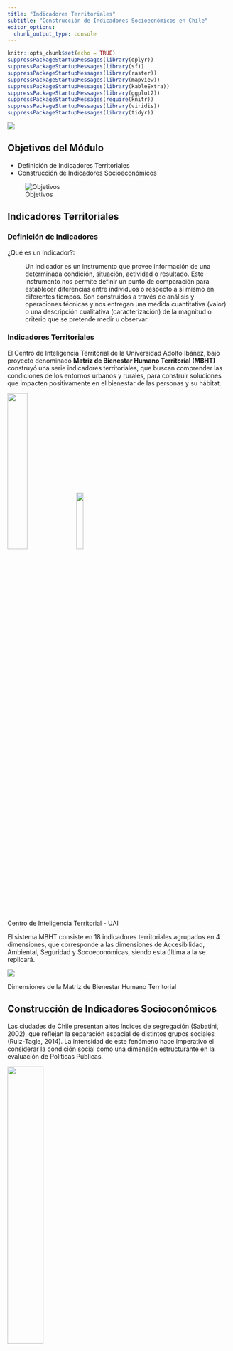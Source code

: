 ```yaml
---
title: "Indicadores Territoriales"
subtitle: "Construcción de Indicadores Socioecnómicos en Chile"
editor_options: 
  chunk_output_type: console
---
```


```r
knitr::opts_chunk$set(echo = TRUE)
suppressPackageStartupMessages(library(dplyr))
suppressPackageStartupMessages(library(sf))
suppressPackageStartupMessages(library(raster))
suppressPackageStartupMessages(library(mapview))
suppressPackageStartupMessages(library(kableExtra))
suppressPackageStartupMessages(library(ggplot2))
suppressPackageStartupMessages(require(knitr))
suppressPackageStartupMessages(library(viridis))
suppressPackageStartupMessages(library(tidyr))
```

![](images/ind_socioecnomicos.png)

## Objetivos del Módulo

-   Definición de Indicadores Territoriales
-   Construcción de Indicadores Socioeconómicos

![Objetivos](images/flujo_s5.png)

## Indicadores Territoriales

### Definición de Indicadores

¿Qué es un Indicador?:

:   Un indicador es un instrumento que provee información de una determinada condición, situación, actividad o resultado. Este instrumento nos permite definir un punto de comparación para establecer diferencias entre individuos o respecto a sí mismo en diferentes tiempos. Son construidos a través de análisis y operaciones técnicas y nos entregan una medida cuantitativa (valor) o una descripción cualitativa (caracterización) de la magnitud o criterio que se pretende medir u observar.

### Indicadores Territoriales

El Centro de Inteligencia Territorial de la Universidad Adolfo Ibáñez, bajo proyecto denominado **Matriz de Bienestar Humano Territorial (MBHT)** construyó una serie indicadores territoriales, que buscan comprender las condiciones de los entornos urbanos y rurales, para construir soluciones que impacten positivamente en el bienestar de las personas y su hábitat.

::: {#fig-cit}
![](images/Logo_CIT_UAI_Negro.png){fig-align="center" width="30%"} ![](images/logo-mbht.png){fig-align="center" width="18%"}

Centro de Inteligencia Territorial - UAI
:::

El sistema MBHT consiste en 18 indicadores territoriales agrupados en 4 dimensiones, que corresponde a las dimensiones de Accesibilidad, Ambiental, Seguridad y Socoeconómicas, siendo esta última a la se replicará.

::: {#fig-mbht}
![](images/dimensiones_bht.png){fig-align="center"}

Dimensiones de la Matriz de Bienestar Humano Territorial
:::

## Construcción de Indicadores Socioconómicos {#sec-indsoc}

Las ciudades de Chile presentan altos índices de segregación (Sabatini, 2002), que reflejan la separación espacial de distintos grupos sociales (Ruiz-Tagle, 2014). La intensidad de este fenómeno hace imperativo el considerar la condición social como una dimensión estructurante en la evaluación de Políticas Públicas.

::: {#fig-soc-mbht}
![](images/socioeconomico.png){fig-align="center" width="40%"}

Indicadores Socioconómicos
:::

### Censo 2017

Para la construcción de los indicadores territoriales que componen la dimensión seocioeconómica, se utiliza íntegramente información del Censo 2017.

**¿Que es Censo 2017?:**

::: {#fig-logo-censo}
![](images/censo_2017.png){width="20%" fig-align="center"}

Censo 2017 - Instituto Nacional de Estadísticas de Chile
:::

El censo de población y vivienda es la operación estadística más importante que realiza el INE y en la cual participan todos los habitantes del país, ya que este es un insumo esencial para elaborar estimaciones y proyecciones de población tanto para el país, las regiones y las comunas.

El censo permite contar con información esencial para el adecuado diseño de políticas públicas y toma de decisiones privadas y públicas. El último censo de población y vivienda realizado fue en 2017. Sus resultados indican que la población efectivamente censada llegó a un total de 17.574.003 personas.

De ellas, 8.601.989 (48,9%) son hombres y 8.972.014 (51,1%), mujeres. El número de viviendas, en tanto, fue 6.499.355, de las cuales 6.486.533 (99,8%) corresponden a viviendas particulares y 12.822 (0,2%) a colectivas.

Para estos fines, se utilizaremos información censal agregada a nivel de **manzanas** obtenidos del Censo 2017, a continuación se explorará los insumos utilizados.

**Funciones del Censo**

1.  **Una de las principales fuentes de información del Sistema Estadístico Nacional (SEN)**: permite la elaboración del marco muestral de viviendas, que sirve de base para llevar a cabo diversas encuestas de hogares que se realizan en el país.

2.  **Referencia clave para la generación de políticas públicas**: el censo entrega antecedentes y características sobre las viviendas, hogares y personas en territorios específicos. Esto permite resguardar la distribución de los recursos públicos dirigidos a las regiones y comunas, y entregar servicios a la población, como educación, salud y transporte.

3.  **Referencia para la investigación**: los datos del censo proporcionan información sobre el total de la población censada, por lo que constituyen una base para la estimación de las proyecciones de población. Estas permiten saber el total de la población del país en el corto y mediano plazo, además de su distribución por sexo y edad.

4.  **Generación de estadísticas en áreas menores y grupos de población**: es la única fuente de información que proporciona datos actualizados de población y vivienda al menor nivel de desagregación geográfica del país. Esto permite focalizar en las decisiones de política pública.

**Características del Censo**

1.  **Empadronamiento individual:** se registra a cada persona, hogar y vivienda de forma individual, al igual que sus características.

2.  **Territorio definido y universalidad**: se establece de manera clara el territorio considerado, ya que se busca registrar a todas las personas, hogares y viviendas de un área en un momento determinado.

3.  ﻿﻿**Simultaneidad**: se recoge información de toda la población del territorio establecido en un mismo momento.

4.  ﻿﻿**Periodicidad y continuidad**: se promueve que los censos se realicen de manera regular en el tiempo, para así generar información comparable entre un período y otro.

### Cargar Insumos del Censo

Para los indicadores que se crearán a continuación se utilizará una base proveniente de la consolidación de las bases del censo, denominadas microdatos de Personas, Viviendas y Hogares provenientes de los resultados de la Encuesta del Censo 2017 del Instituto Nacional de Estadísticas, Chile.

```r
library(sf)
library(dplyr)

# ruta de insumos
path_insumos <- "data/socioeconomicos/insumos/"
```

Lectura de Insumos y selección de región de estudio, en este caso seleccionará la [Región de Coquimbo](https://es.wikipedia.org/wiki/Región_de_Coquimbo) compuesta por las provincias de Elqui, Limarí y Choapa. Sus principales centros urbanos son la Conurbación La Serena-Coquimbo con 506 391 habitantes, seguida de Ovalle con 121.269 habitantes según el Censo chileno de 2017.

```r
# selección de región
reg <-  "R04"

# Lectura de insumo espacial
path_file <- paste0(path_insumos, reg, "_INSUMO_SOCIOECONOMICO.shp")
censo <- st_read(path_file, quiet = T)
```

**Visualización de Tabla de Información `head()`**

```r
#| label: tbl-censo
#| tbl-cap: Visualización de registros de insumos del Censo 2017 para indicadores socioeconómicos

censo  %>%
  head(6) %>% 
  kbl() %>%
   kable_styling(bootstrap_options = c("striped", "hover", "condensed"), 
                 font_size = 8,full_width = F)
```

## Indicador de Escolaridad del jefe de hogar (IEJ)

Para la construcción de este indicador se utilizó el promedio de años de estudio de jefes de hogar (EJH), que es una variable censal numérica ("ESCOLARIDAD", en tabla de personas del censo 2017) que registra el nivel del curso más alto aprobado, medida en años sucesivos desde la enseñanza básica hasta estudios de postgrado.

Se calcula el promedio de esta variable para todos los jefes de hogar en cada manzana. Esta variable es representativa del **capital cultural de cada hogar** y está altamente correlacionada con el nivel de ingresos en Chile (Agostini et al, 2016).

$$IEJ = ESCOLAR$$

**Cálculo Indicador de Escolaridad del jefe de hogar (IEJ)**

```r
censo <- censo %>% 
  mutate( IEJ = ifelse(PERSONAS ==0, NA, ESCOLAR))
```

Para efectos de visualización se enfocará los resultados en las zonas urbanas de la comuna de La Serena en todos los indicadores que se presentarán.

```r
la_serena_urb <- censo %>% 
  filter(COD_COM == 4101 & MANZ_EN == "URBANO")
```

**Visualizar la Variable de `IEJ` comuna de La Serena `URBANO`**:

```r
#| label: fig-iej-urbano
#| fig-cap: Indicador de Escolaridad del jefe de hogar (IEJ) - Urbano


ggplot() +
  geom_sf(data = la_serena_urb, aes(fill = IEJ), color =NA, 
          alpha=0.8,  size= 0.1)+
  scale_fill_distiller(palette= "YlGnBu", direction = 1)+
  ggtitle("Indicador de Escolaridad del jefe de hogar (IEJ) - Urbano" ) +
  theme_bw() +
  theme(panel.grid.major = element_line(colour = "gray80"), 
        panel.grid.minor = element_line(colour = "gray80"))
```

```r
# mapview::mapview(censo %>% filter(COD_COM == 4101 & MANZ_EN == "URBANO"),
                 # zcol = "IEJ", layer.name = "IEJ")
```

**Visualizar la Variable de `IEJ` comuna de La Serena `RURAL`**:

```r
#| label: fig-iej-rural
#| fig-cap: Indicador de Escolaridad del jefe de hogar (IEJ) - Rural

la_serena_rural <- censo %>% filter(COD_COM == 4101 & MANZ_EN == "RURAL")

ggplot() +
  geom_sf(data = la_serena_rural, aes(fill = IEJ), color =NA, 
          alpha=0.8,  size= 0.1)+
  scale_fill_distiller(palette= "YlGnBu", direction = 1)+
  ggtitle("Indicador de Escolaridad del jefe de hogar (IEJ) - Rural" ) +
  theme_bw() +
  theme(panel.grid.major = element_line(colour = "gray80"), 
        panel.grid.minor = element_line(colour = "gray80"))
# mapview::mapview(censo %>% filter(COD_COM == 4101 & MANZ_EN == "RURAL"),
                 # zcol = "IEJ", layer.name = "IEJ")
```

## Indicador de Empleo (IEM)

Para este indicador se usó la proporción de población activa sin empleo que es la fracción de las personas que no tienen empleo y están buscando uno, respecto al total de personas en condiciones y con deseo de trabajar en cada manzana.

Esta variable es similar al cálculo de desempleo, pero calculada a escala de manzanas y en un tiempo específico, por lo que representa las brechas potenciales que existen para acceder al empleo en barrios específicos (MDS, 2019).

$$IEM = 1- \left(\frac{P17\_4}{P17\_ACT} \right) $$

**Cálculo Indicador de Empleo (IEM)**

**P17_4**: Trabajo la semana pasada, *opción 4*: "Se encontraba buscando empleo"\
**P17_ACT**: Total de Actividades Remuneradas (no es pregunta del Censo)

```r

# P17: Trabajo la semana pasada
# opción `4`: "Se encontraba buscando empleo"
# P17_ACT: Total de Actividades Remuneradas

censo <- censo %>% mutate( CESA_DENS = P17_4 / P17_ACT)

# Invertir el valor de indicador 1
censo <- censo %>% mutate( IEM = 1 - CESA_DENS )
```

De aquí continuación se realizarán cartografías solo a zonas urbanas a efecto de limitar la extensión del presente documento, pero el cálculo urbano se puede efectuar perfectamente aplicando un filtro como se ejemplifico en el indicador anterior. Ahora, se procede a filtrar por zonas urbanas

```r
la_serena_urb <- censo %>% filter(COD_COM == 4101 & MANZ_EN == "URBANO")
```

**Visualizar la Variable de `IEM` comuna de La Serena `URBANO`**:

```r
#| label: fig-iem-urbano
#| fig-cap: Indicador de Empleo (IEM) - Urbano


ggplot() +
  geom_sf(data = la_serena_urb, aes(fill = IEM), color =NA, 
          alpha=0.8,  size= 0.1)+
  scale_fill_distiller(palette= "PuBu", direction = 1)+
  ggtitle("Indicador de Empleo (IEM) - Urbano" ) +
  theme_bw() +
  theme(panel.grid.major = element_line(colour = "gray80"), 
        panel.grid.minor = element_line(colour = "gray80"))
```

```r
# mapview::mapview(la_serena_urb, 
#                  zcol = "IEM", layer.name = "IEM")
```

## Indicador de Participación Juvenil en empleo y estudio (IPJ)

Para la construcción de este indicador se utilizó la proporción de jóvenes entre 14 y 24 años que no trabajan ni estudian: es la fracción de jóvenes en este rango edad que no trabajan ni estudian, respecto al total de este segmento etario en cada manzana.

Esta variable representa un riesgo de exclusión socioeconómica en el período de transición entre el ambiente educativo y el laboral, siendo característico de trayectorias de deserción escolar que conducen al desempleo y que podrían incrementar el riesgo de adopción de comportamientos delictivos (MDS, 2019).

Luego, el indicador se normalizó con su inverso aditivo, para asegurar que el valor máximo, sea lo más deseable y el 0 lo menos deseable, convirtiéndose así en un indicador de empleo.

$$IPJ = 1 - \left(\frac{J\_NINI}{E15A24} \right)$$

**Cálculo Indicador de Participación Juvenil en empleo y estudio (IPJ)**

**J_NINI**: Jóvenes que no trabajan ni estudian P17 **E15A24**: Jóvenes entre 15 y 24 años de edad

```r
censo <- censo %>% mutate( NINI_DENS = J_NINI / E15A24)  
censo <- censo %>% mutate( NINI_DENS = ifelse(NINI_DENS > 1, 1, NINI_DENS))  
censo <- censo %>% mutate( IPJ = 1 - NINI_DENS )
```

```r
la_serena_urb <- censo %>% filter(COD_COM == 4101 & MANZ_EN == "URBANO")
```

**Visualizar la Variable de `IPJ` comuna de La Serena `URBANO`**:

```r
#| label: fig-ipj-urbano
#| fig-cap: Indicador de Participación Juvenil enempleo y estudio (IPJ) - Urbano

ggplot() +
  geom_sf(data = la_serena_urb, aes(fill = IPJ), color =NA, 
          alpha=0.8,  size= 0.1)+
  scale_fill_distiller(palette= "Purples", direction = 1)+
  ggtitle("Indicador de Participación Juvenil en empleo y estudio (IPJ) - Urbano" ) +
  theme_bw() +
  theme(panel.grid.major = element_line(colour = "gray80"), 
        panel.grid.minor = element_line(colour = "gray80"))
```

```r
# mapview::mapview(la_serena_urb, 
#                  zcol = "IPJ", layer.name = "IPJ")
```

## Indicador de Resiliencia de Hogares (IRH)

En particular, la monoparentalidad es ampliamente reconocida en la literatura internacional como una situación familiar frágil, que puede afectar las trayectorias de vida de los hijos, en términos de un mayor riesgo de mortalidad (Amato & Patterson, 2017), inestabilidad psicológica (Theodoritsi, Daliana & Antoniou, 2018), problemas de salud (Duriancik & Goff, 2019) y otros.

En suma, el Indicador de Resiliencia de Hogares (en base a la monoparentalidad), en complemento a otras variables, es conceptualmente relevante para evaluar riesgos no monetarios de condiciones sociales.

Este indicador es el inverso aditivo de la proporción de hogares monoparentales dentro de una manzana. Los hogares monoparentales son aquellos con hijos que viven con un solo progenitor, lo que se asocia en diversas formas a la condición social, que abarcan desde un menor ingreso, problemas de salud y delincuencia, entre otros (MDS, 2019).

Al contrario, los hogares biparentales permiten el apoyo entre progenitores y los hogares sin hijos tienen menores exigencias de gasto y tiempo relacionadas con la paternidad, por lo que se considera que en general son más resilientes.

$$IRH = 1 - \left(\frac{MONOPAR}{HOG\_N} \right)$$

**Cálculo de Indicador de Resiliencia de Hogares (IRH)**

**MONOPAR**: Hogares Monoparentales\
**HOG_N**: Número de Hogares

```r
censo <- censo %>% mutate( MONO_DENS = MONOPAR / HOG_N)
censo <- censo %>% mutate( MONO_DENS = ifelse(MONO_DENS > 1, 1, MONO_DENS))  
censo <- censo %>% mutate( IRH = 1 - MONO_DENS)
```

```r
la_serena_urb <- censo %>% filter(COD_COM == 4101 & MANZ_EN == "URBANO")
```

**Visualizar la Variable de `IRH` comuna de La Serena `URBANO`**:

```r
#| label: fig-irh-urbano
#| fig-cap: Indicador de Resiliencia de Hogares (IRH) - Urbano

ggplot() +
  geom_sf(data = la_serena_urb, aes(fill = IRH), color =NA, 
          alpha=0.8,  size= 0.1)+
  scale_fill_distiller(palette= "PuRd", direction = 1)+
  ggtitle("Indicador de Resiliencia de Hogares (IRH) - Urbano") +
  theme_bw() +
  theme(panel.grid.major = element_line(colour = "gray80"), 
        panel.grid.minor = element_line(colour = "gray80"))
```

```r
# mapview::mapview(la_serena_urb, 
#                  zcol = "IRH", layer.name = "IRH")
```

## Indicador de Calidad de la Vivienda (IVI)

El indicador de calidad de vivienda es una variable sintética de todas las materialidades de la vivienda. Inicialmente, se construyó como un indicador de mala calidad, tomando un valor más alto cuando la calidad de la vivienda es peor y es más bajo cuando es mejor. Fue elaborado como un promedio lineal del 3 sub-indicadores de paredes, suelo y techo. Cada uno de estos sub-indicadores registra el porcentaje de viviendas de la manzana que tienen paredes, suelo o techo considerado insuficiente. Las construcciones consideradas insuficientes son las siguientes:

**Paredes**: Material de los muros exteriores

$$paredes= \frac{(P03A\_4 + P03A\_5 + P03A\_6)}{TOTAL\_V}$$

-   P03A_4: Tabique sin forro interior (madera u otro)
-   P03A_5: Adobe, barro, quincha, pirca u otro artesanal tradicional
-   P03A_6: Materiales precarios (lata, cartón, plástico, etc.)

**Techo**: Material en la cubierta del techo

$$techo= \frac{(P03B\_4 + P03B\_6 + P03B\_7)}{TOTAL\_V}$$

-   P03B_4: Fonolita o plancha de fieltro embreado
-   P03B_6: Materiales precarios (lata, cartón, plásticos, etc.)
-   P03B_7: Sin cubierta sólida de techo

**Suelo**: Material de construcción del piso

$$suelo= \frac{(P03C\_4 +  P03C\_5)}{TOTAL\_V}$$

-   P03C_4: Capa de cemento sobre tierra
-   P03C_5: Tierra

```r
censo <- censo %>%
  mutate(paredes = (P03A_4 + P03A_5 + P03A_6)/TOTAL_V,
         techo = (P03B_4 + P03B_6 + P03B_7)/TOTAL_V,
         suelo = (P03C_4 +  P03C_5)/TOTAL_V)

# eliminar valores infinitos de la división anterior
censo <- censo %>%
  mutate(paredes = ifelse(paredes > 1, 1, paredes), 
         techo = ifelse(techo > 1, 1, techo), 
         suelo = ifelse(suelo > 1, 1, suelo))
```

**Cálculo Indicador de Calidad de la Vivienda (IVI)**

$$IVI= 1 - \left(\frac{paredes+ suelo+ techo}{3}\right)$$

```r
censo <- censo %>%  mutate(IVI = (paredes+ suelo+ techo)/3)
censo <- censo %>%  mutate(IVI =  1 - IVI) # invertir sentido
```

```r
la_serena_urb <- censo %>% filter(COD_COM == 4101 & MANZ_EN == "URBANO")
```

**Visualizar la Variable de `IVI` comuna de La Serena `URBANO`**:

```r
#| label: fig-ivi-urbano
#| fig-cap: Indicador de Calidad de la Vivienda (IVI) - Urbano


ggplot() +
  geom_sf(data = la_serena_urb, aes(fill = IVI), color =NA, 
          alpha=0.8,  size= 0.1)+
  scale_fill_distiller(palette= "YlOrRd", direction = 1)+
  ggtitle("Indicador de Calidad de la Vivienda (IVI) - Urbano") +
  theme_bw() +
  theme(panel.grid.major = element_line(colour = "gray80"), 
        panel.grid.minor = element_line(colour = "gray80"))
```

```r
# mapview::mapview(la_serena_urb, 
#                  zcol = "IVI", layer.name = "IVI")
```

## Indicador de Suficiencia de Viviendas (ISV)

El indicador de Suficiencia de Viviendas se construyó inicialmente como un indicador de hacinamiento. Se realizó a partir de 2 variables que indican el número de viviendas que se encuentran en situación de hacinamiento y el número de viviendas que se encuentran en situación de hacinamiento severo. El indicador corresponde a la suma de 2 veces las viviendas en situación de hacinamiento severo con las viviendas en situación de hacinamiento normal, dividido por el total de viviendas.

Luego, el indicador se normalizó con su inverso aditivo, para asegurar que el valor máximo, sea lo más deseable y el 0 lo menos deseable. Con esto se obtuvo el indicador de suficiencia de viviendas.

El indicador de sificiencia de la vivienda debe ser normalizado, por lo cual se usará la función de normalización *minmax* (@eq-minmax) que se describe a continuación:

$$x^{\prime}=\frac{x-min(x)}{max(x)-min(x)}$$ {#eq-minmax}

```r
# función de normalización
minmax <- function(x) {
  x <- (x - min(x, na.rm = TRUE)) / 
    (max(x, na.rm = TRUE) - min(x, na.rm = TRUE))
  return(x)
}
```

**Cálculo de Indicador de Suficiencia de Viviendas (ISV)**

$$ISV = 1 - minmax(NIV\_HAC2 + (2 \times  NIV\_HAC3)$$

**NIV_HAC2**: \>= 2.5 personas por habitación (Hacinamiento)\
**NIV_HAC3**: \>= 5 personas por habitación (Hacinamiento severo)

```r
censo <- censo %>% mutate(ISV = NIV_HAC2 + (2 * NIV_HAC3))
censo <- censo %>% mutate(ISV = 1 - minmax(ISV))
```

```r
la_serena_urb <- censo %>% filter(COD_COM == 4101 & MANZ_EN == "URBANO")
```

**Visualizar la Variable de `ISV` comuna de La Serena `URBANO`**:

```r
#| label: fig-isv-urbano
#| fig-cap: Indicador de Suficiencia de Viviendas (ISV) - Urbano

ggplot() +
  geom_sf(data = la_serena_urb, aes(fill = ISV), color =NA, 
          alpha=0.8,  size= 0.1)+
  scale_fill_distiller(palette= "YlOrRd", direction = 1)+
  ggtitle(" Indicador de Suficiencia de Viviendas (ISV) - Urbano") +
  theme_bw() +
  theme(panel.grid.major = element_line(colour = "gray80"), 
        panel.grid.minor = element_line(colour = "gray80"))
```

```r
# mapview::mapview(la_serena_urb, 
#                  zcol = "ISV", layer.name = "ISV")
```

## Consolidación de Dimensión Socioeconómica

**Selección de Variables de Interés**

```r
# names(censo)
soc <- censo %>% 
  dplyr::select(ID_MANZ:PERSONAS, IEJ, IEM, IPJ, IRH, IVI, ISV)
```

**Visualización de los Indicadores**

```r
comuna <- soc %>% filter(COD_COM == 4101 & MANZ_EN == "URBANO")
mapview(comuna, zcol = "IEJ") + mapview(comuna, zcol = "IEM")+
  mapview(comuna, zcol = "IPJ") + mapview(comuna, zcol = "IRH")+
  mapview(comuna, zcol = "IVI") + mapview(comuna, zcol = "ISV")
  
```

**Guardar Resultados**

```r
# guardar shapefile
path_file_out <- paste0("../data/socioeconomicos/resultados/",
                    reg, "_ind_socioeconomicos.shp")
st_write(soc, path_file_out)

#guardar en RDS
path_file_out_rds <- paste0("../data/socioeconomicos/resultados/",
                    reg, "_ind_socioeconomicos.rds")
saveRDS(soc, path_file_out_rds)  
```

## Referencias

-   [R para Ciencia de Datos](https://es.r4ds.hadley.nz)
-   [RStudio para Estadística Descriptiva en Ciencias Sociales](https://bookdown.org/gboccardo/manual-ED-UCH/)
-   [R para Principiantes4/](https://bookdown.org/jboscomendoza/r-principiantes4/)
-   [Colores en Ggplot2](https://ggplot2-book.org/scale-colour.html)
